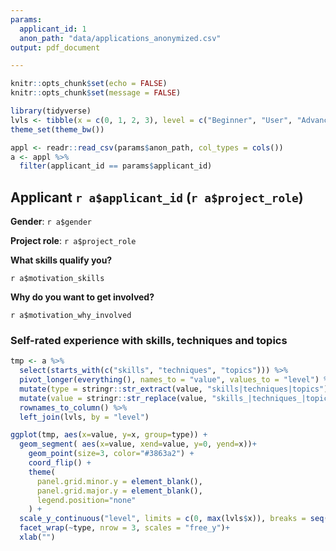```yaml
---
params:
  applicant_id: 1
  anon_path: "data/applications_anonymized.csv"
output: pdf_document

---
```


<!-- THIS FILE IS NOT SUPPOSED TO BE KNITTED BY HAND
    INSTEAD IT IS KNIT AUTOMATICALLY 
    BY THE APPLICATIONS_REPORT.RMD FILE FOR EACH APPLICANT.
    YOU CAN EDIT THIS FILE IF YOU WANT TO CHANGE THE INFORMATION DISPLAYED FOR EACH APPLICANT
-->
```r
knitr::opts_chunk$set(echo = FALSE)
knitr::opts_chunk$set(message = FALSE)

library(tidyverse)
lvls <- tibble(x = c(0, 1, 2, 3), level = c("Beginner", "User", "Advanced", "Expert"))
theme_set(theme_bw())
```

```r
appl <- readr::read_csv(params$anon_path, col_types = cols())
a <- appl %>% 
  filter(applicant_id == params$applicant_id)
```


## Applicant `r a$applicant_id` (`r a$project_role`) 
**Gender**: `r a$gender`

**Project role**: `r a$project_role`

**What skills qualify you?**

`r a$motivation_skills`

**Why do you want to get involved?**

`r a$motivation_why_involved`

### Self-rated experience with skills, techniques and topics 

```r
tmp <- a %>% 
  select(starts_with(c("skills", "techniques", "topics"))) %>% 
  pivot_longer(everything(), names_to = "value", values_to = "level") %>% 
  mutate(type = stringr::str_extract(value, "skills|techniques|topics")) %>% 
  mutate(value = stringr::str_replace(value, "skills_|techniques_|topics_", "")) %>% 
  rownames_to_column() %>% 
  left_join(lvls, by = "level")

ggplot(tmp, aes(x=value, y=x, group=type)) +
  geom_segment( aes(x=value, xend=value, y=0, yend=x))+
    geom_point(size=3, color="#3863a2") +
    coord_flip() +
    theme(
      panel.grid.minor.y = element_blank(),
      panel.grid.major.y = element_blank(),
      legend.position="none"
    ) +
  scale_y_continuous("level", limits = c(0, max(lvls$x)), breaks = seq(0, max(lvls$x), 1), labels = lvls$level)+
  facet_wrap(~type, nrow = 3, scales = "free_y")+
  xlab("")
```
